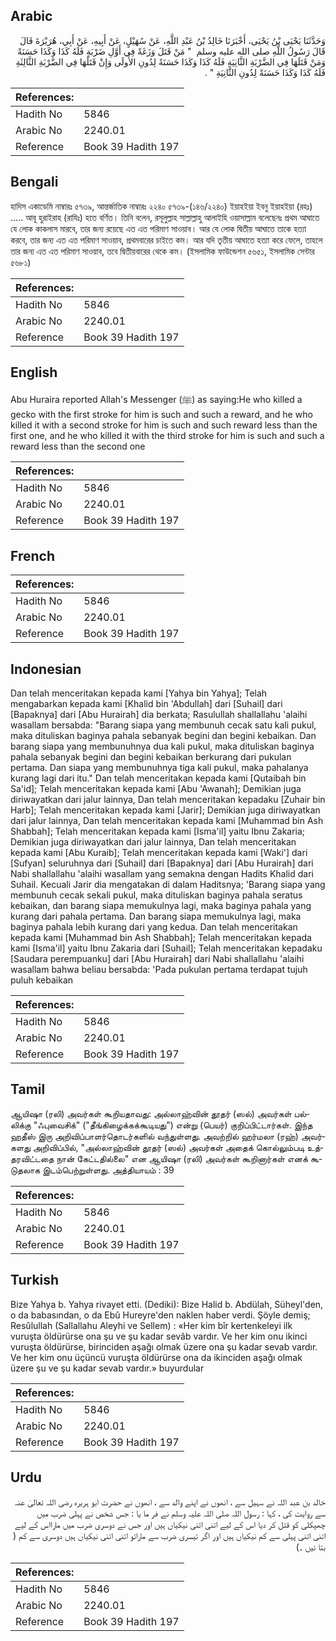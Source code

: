 ## Arabic


<div dir="rtl" lang="ar" style={{fontSize:'larger',backgroundColor:'#f8f9fa',padding:20}}>
وَحَدَّثَنَا يَحْيَى بْنُ يَحْيَى، أَخْبَرَنَا خَالِدُ بْنُ عَبْدِ اللَّهِ، عَنْ سُهَيْلٍ، عَنْ أَبِيهِ، عَنْ أَبِي، هُرَيْرَةَ قَالَ قَالَ رَسُولُ اللَّهِ صلى الله عليه وسلم ‏ "‏ مَنْ قَتَلَ وَزَغَةً فِي أَوَّلِ ضَرْبَةٍ فَلَهُ كَذَا وَكَذَا حَسَنَةً وَمَنْ قَتَلَهَا فِي الضَّرْبَةِ الثَّانِيَةِ فَلَهُ كَذَا وَكَذَا حَسَنَةً لِدُونِ الأُولَى وَإِنْ قَتَلَهَا فِي الضَّرْبَةِ الثَّالِثَةِ فَلَهُ كَذَا وَكَذَا حَسَنَةً لِدُونِ الثَّانِيَةِ ‏"‏ ‏.‏
</div>
<div style={{backgroundColor:'#f8f9fa',padding:20, marginBottom: 10}}><table> <thead> <tr> <th>References:</th> <th></th> </tr> </thead> <tbody><tr><td>Hadith No</td><td>5846</td></tr><tr><td>Arabic No</td><td>2240.01</td></tr><tr><td>Reference</td><td>Book 39 Hadith 197</td></tr></tbody></table></div>

## Bengali


<div dir="ltr" lang="bn" style={{fontSize:'larger',backgroundColor:'#f8f9fa',padding:20}}>
হাদিস একাডেমি নাম্বারঃ ৫৭৩৯, আন্তর্জাতিক নাম্বারঃ ২২৪০ ৫৭৩৯-(১৪৬/২২৪০) ইয়াহইয়া ইবনু ইয়াহইয়া (রহঃ) ..... আবূ হুরাইরাহ (রাযিঃ) হতে বর্ণিত। তিনি বলেন, রসূলুল্লাহ সাল্লাল্লাহু আলাইহি ওয়াসাল্লাম বলেছেনঃ প্রথম আঘাতে যে লোক কাকলাস মারবে, তার জন্য রয়েছে এত এত পরিমাণ সাওয়াব। আর যে লোক দ্বিতীয় আঘাতে তাকে হত্যা করবে, তার জন্য এত এত পরিমাণ সাওয়াব, প্রথমবারের চাইতে কম। আর যদি তৃতীয় আঘাতে হত্যা করে ফেলে, তাহলে তার জন্য এত এত পরিমাণ সাওয়াব, তবে দ্বিতীয়বারের থেকে কম। (ইসলামিক ফাউন্ডেশন ৫৬৫১, ইসলামিক সেন্টার ৫৬৮১)
</div>
<div style={{backgroundColor:'#f8f9fa',padding:20, marginBottom: 10}}><table> <thead> <tr> <th>References:</th> <th></th> </tr> </thead> <tbody><tr><td>Hadith No</td><td>5846</td></tr><tr><td>Arabic No</td><td>2240.01</td></tr><tr><td>Reference</td><td>Book 39 Hadith 197</td></tr></tbody></table></div>

## English


<div dir="ltr" lang="en" style={{fontSize:'larger',backgroundColor:'#f8f9fa',padding:20}}>
Abu Huraira reported Allah's Messenger (ﷺ) as saying:He who killed a gecko with the first stroke for him is such and such a reward, and he who killed it with a second stroke for him is such and such reward less than the first one, and he who killed it with the third stroke for him is such and such a reward less than the second one
</div>
<div style={{backgroundColor:'#f8f9fa',padding:20, marginBottom: 10}}><table> <thead> <tr> <th>References:</th> <th></th> </tr> </thead> <tbody><tr><td>Hadith No</td><td>5846</td></tr><tr><td>Arabic No</td><td>2240.01</td></tr><tr><td>Reference</td><td>Book 39 Hadith 197</td></tr></tbody></table></div>

## French


<div dir="ltr" lang="fr" style={{fontSize:'larger',backgroundColor:'#f8f9fa',padding:20}}>

</div>
<div style={{backgroundColor:'#f8f9fa',padding:20, marginBottom: 10}}><table> <thead> <tr> <th>References:</th> <th></th> </tr> </thead> <tbody><tr><td>Hadith No</td><td>5846</td></tr><tr><td>Arabic No</td><td>2240.01</td></tr><tr><td>Reference</td><td>Book 39 Hadith 197</td></tr></tbody></table></div>

## Indonesian


<div dir="ltr" lang="id" style={{fontSize:'larger',backgroundColor:'#f8f9fa',padding:20}}>
Dan telah menceritakan kepada kami [Yahya bin Yahya]; Telah mengabarkan kepada kami [Khalid bin 'Abdullah] dari [Suhail] dari [Bapaknya] dari [Abu Hurairah] dia berkata; Rasulullah shallallahu 'alaihi wasallam bersabda: "Barang siapa yang membunuh cecak satu kali pukul, maka dituliskan baginya pahala sebanyak begini dan begini kebaikan. Dan barang siapa yang membunuhnya dua kali pukul, maka dituliskan baginya pahala sebanyak begini dan begini kebaikan berkurang dari pukulan pertama. Dan siapa yang membunuhnya tiga kali pukul, maka pahalanya kurang lagi dari itu." Dan telah menceritakan kepada kami [Qutaibah bin Sa'id]; Telah menceritakan kepada kami [Abu 'Awanah]; Demikian juga diriwayatkan dari jalur lainnya, Dan telah menceritakan kepadaku [Zuhair bin Harb]; Telah menceritakan kepada kami [Jarir]; Demikian juga diriwayatkan dari jalur lainnya, Dan telah menceritakan kepada kami [Muhammad bin Ash Shabbah]; Telah menceritakan kepada kami [Isma'il] yaitu Ibnu Zakaria; Demikian juga diriwayatkan dari jalur lainnya, Dan telah menceritakan kepada kami [Abu Kuraib]; Telah menceritakan kepada kami [Waki'] dari [Sufyan] seluruhnya dari [Suhail] dari [Bapaknya] dari [Abu Hurairah] dari Nabi shallallahu 'alaihi wasallam yang semakna dengan Hadits Khalid dari Suhail. Kecuali Jarir dia mengatakan di dalam Haditsnya; 'Barang siapa yang membunuh cecak sekali pukul, maka dituliskan baginya pahala seratus kebaikan, dan barang siapa memukulnya lagi, maka baginya pahala yang kurang dari pahala pertama. Dan barang siapa memukulnya lagi, maka baginya pahala lebih kurang dari yang kedua. Dan telah menceritakan kepada kami [Muhammad bin Ash Shabbah]; Telah menceritakan kepada kami [Isma'il] yaitu Ibnu Zakaria dari [Suhail]; Telah menceritakan kepadaku [Saudara perempuanku] dari [Abu Hurairah] dari Nabi shallallahu 'alaihi wasallam bahwa beliau bersabda: 'Pada pukulan pertama terdapat tujuh puluh kebaikan
</div>
<div style={{backgroundColor:'#f8f9fa',padding:20, marginBottom: 10}}><table> <thead> <tr> <th>References:</th> <th></th> </tr> </thead> <tbody><tr><td>Hadith No</td><td>5846</td></tr><tr><td>Arabic No</td><td>2240.01</td></tr><tr><td>Reference</td><td>Book 39 Hadith 197</td></tr></tbody></table></div>

## Tamil


<div dir="ltr" lang="ta" style={{fontSize:'larger',backgroundColor:'#f8f9fa',padding:20}}>
ஆயிஷா (ரலி) அவர்கள் கூறியதாவது: அல்லாஹ்வின் தூதர் (ஸல்) அவர்கள் பல்லிக்கு "ஃபுவைசிக்" ("தீங்கிழைக்கக்கூடியது") என்று (பெயர்) குறிப்பிட்டார்கள். இந்த ஹதீஸ் இரு அறிவிப்பாளர்தொடர்களில் வந்துள்ளது. அவற்றில் ஹர்மலா (ரஹ்) அவர்களது அறிவிப்பில், "அல்லாஹ்வின் தூதர் (ஸல்) அவர்கள் அதைக் கொல்லும்படி உத்தரவிட்டதை நான் கேட்டதில்லை" என ஆயிஷா (ரலி) அவர்கள் கூறினார்கள் எனக் கூடுதலாக இடம்பெற்றுள்ளது. அத்தியாயம் : 39
</div>
<div style={{backgroundColor:'#f8f9fa',padding:20, marginBottom: 10}}><table> <thead> <tr> <th>References:</th> <th></th> </tr> </thead> <tbody><tr><td>Hadith No</td><td>5846</td></tr><tr><td>Arabic No</td><td>2240.01</td></tr><tr><td>Reference</td><td>Book 39 Hadith 197</td></tr></tbody></table></div>

## Turkish


<div dir="ltr" lang="tr" style={{fontSize:'larger',backgroundColor:'#f8f9fa',padding:20}}>
Bize Yahya b. Yahya rivayet etti. (Dediki): Bize Halid b. Abdülah, Süheyl'den, o da babasından, o da Ebû Hureyre'den nak­len haber verdi. Şöyle demiş; Resûlullah (Sallallahu Aleyhi ve Sellem) : «Her kim bîr kertenkeleyi ilk vuruşta öldürürse ona şu ve şu kadar sevâb vardır. Ve her kim onu ikinci vuruşta öldürürse, birinciden aşağı olmak üzere ona şu kadar sevab vardır. Ve her kim onu üçüncü vuruşta öldürürse ona da ikinciden aşağı olmak üzere şu ve şu kadar sevab vardır.» buyurdular
</div>
<div style={{backgroundColor:'#f8f9fa',padding:20, marginBottom: 10}}><table> <thead> <tr> <th>References:</th> <th></th> </tr> </thead> <tbody><tr><td>Hadith No</td><td>5846</td></tr><tr><td>Arabic No</td><td>2240.01</td></tr><tr><td>Reference</td><td>Book 39 Hadith 197</td></tr></tbody></table></div>

## Urdu


<div dir="rtl" lang="ur" style={{fontSize:'larger',backgroundColor:'#f8f9fa',padding:20}}>
خالد بن عبد اللہ نے سہیل سے ، انھوں نے اپنے والد سے ، انھوں نے حضرت ابو ہریرہ رضی اللہ تعالیٰ عنہ سے روایت کی ، کہا : رسول اللہ صلی اللہ علیہ وسلم نے فر ما یا : جس شخص نے پہلی ضرب میں چھپکلی کو قتل کر دیا اس کے لیے اتنی اتنی نیکیاں ہیں اور جس نے دوسری ضرب میں مارااس کے لیے اتنی اتنی پہلی سے کم نیکیاں ہیں اور اگر تیسری ضرب سے ماراتو اتنی اتنی نیکیاں ہیں دوسری سے کم ( بتا ئیں ۔)
</div>
<div style={{backgroundColor:'#f8f9fa',padding:20, marginBottom: 10}}><table> <thead> <tr> <th>References:</th> <th></th> </tr> </thead> <tbody><tr><td>Hadith No</td><td>5846</td></tr><tr><td>Arabic No</td><td>2240.01</td></tr><tr><td>Reference</td><td>Book 39 Hadith 197</td></tr></tbody></table></div>